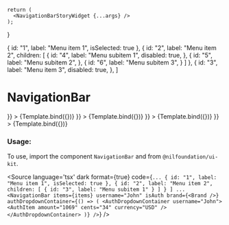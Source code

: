 
<Meta
    title="Navigation/Navigation Bar"
    component={NavigationBar}
/>

    return (
      <NavigationBarStoryWidget {...args} />
    );
}

  {
    id: "1",
    label: "Menu item 1",
    isSelected: true
  },
  {
    id: "2",
    label: "Menu item 2",
    children: [
      {
        id: "4",
        label: "Menu subitem 1",
        disabled: true,
      },
      {
        id: "5",
        label: "Menu subitem 2",
      },
      {
        id: "6",
        label: "Menu subitem 3",
      }
    ]
  },
  {
    id: "3",
    label: "Menu item 3",
    disabled: true,
  },
]

# NavigationBar


<Canvas isColumn>
  <Story
    name="Base"
    args={{
      items, username: "John", isAuth: false, brand: <Brand />
    }}
  >
    {Template.bind({})}
  </Story>
  <Story
    name="Auth"
    args={{
      items, username: "John", isAuth: true, brand: <Brand />
    }}
  >
    {Template.bind({})}
  </Story>
  <Story
    name="Without Username"
    args={{
      items, isAuth: true, brand: <Brand />
    }}
  >
    {Template.bind({})}
  </Story>
  <Story
    name="Without Auth Widget"
    args={{
      items, username: "John", noLogin: true, brand: <Brand />
    }}
  >
    {Template.bind({})}
  </Story>
</Canvas>

<ArgsTable of={NavigationBar} />

### Usage:

To use, import the component `NavigationBar` and from `@nilfoundation/ui-kit`.

<Source
  language='tsx'
  dark
  format={true}
  code={`
        ...
          {
            id: "1",
            label: "Menu item 1",
            isSelected: true
          },
          {
          id: "2",
          label: "Menu item 2",
          children: [
              {
              id: "3",
              label: "Menu subitem 1"
              }
            ]
          }
        ]
        ...
        <NavigationBar
            items={items}
            username="John"
            isAuth
            brand={<Brand />}
            authDropdownContainer={() => (
              <AuthDropdownContainer username="John">
                <AuthItem amount="1069" cents="34" currency="USD" />
              </AuthDropdownContainer>
            )}
        />
  `}
/>
